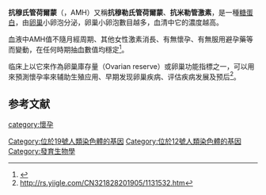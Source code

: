 {{Infobox gene}}
'''抗穆氏管荷爾蒙'''（{{lang-en|Anti-Müllerian hormone}}，AMH）又稱'''抗穆勒氏管荷爾蒙'''、'''抗米勒管激素'''，是一種[[糖蛋白|糖蛋白]]，由[[卵巢|卵巢]]小卵泡分泌，卵巢小卵泡數目越多，血清中它的濃度越高。

血液中AMH值不隨月經周期、其他女性激素消長、有無懷孕、有無服用避孕藥等而變動，在任何時期抽血數值均穩定<ref>{{Cite web |url=https://www.labmed.org.tw/knowledge_1.asp?mno=82 |title=存档副本 |access-date=2021-10-26 |archive-date=2021-10-26 |archive-url=https://web.archive.org/web/20211026022810/https://www.labmed.org.tw/knowledge_1.asp?mno=82 }}</ref>。

临床上以它來作為卵巢庫存量（Ovarian reserve）或卵巢功能指標之一，可以用來預測懷孕率來辅助生殖应用、早期发现卵巢疾病、评估疾病发展及预后<ref>http://rs.yiigle.com/CN321828201905/1131532.htm</ref>。

==参考文献==
{{reflist}}
{{激素}}
{{TGF beta signaling}}

{{Medicine-stub}}

[[category:懷孕|category:懷孕]]
[[Category:位於19號人類染色體的基因|Category:位於19號人類染色體的基因]]
[[Category:位於12號人類染色體的基因|Category:位於12號人類染色體的基因]]
[[Category:發育生物學|Category:發育生物學]]